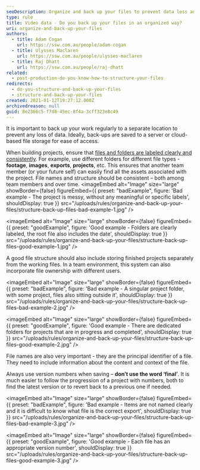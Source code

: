```yaml
---
seoDescription: Organize and back up your files to prevent data loss and ensure easy accessibility.
type: rule
title: Video data - Do you back up your files in an organized way?
uri: organize-and-back-up-your-files
authors:
  - title: Adam Cogan
    url: https://ssw.com.au/people/adam-cogan
  - title: Ulysses Maclaren
    url: https://ssw.com.au/people/ulysses-maclaren
  - title: Raj Dhatt
    url: https://ssw.com.au/people/raj-dhatt
related:
  - post-production-do-you-know-how-to-structure-your-files
redirects:
  - do-you-structure-and-back-up-your-files
  - structure-and-back-up-your-files
created: 2021-01-12T19:27:12.000Z
archivedreason: null
guid: 8e2366c5-f7d8-45ec-8f4a-3cff323e8c49
---
```


It is important to back up your work regularly to a separate location to prevent any loss of data. Ideally, back-ups are saved to a server or cloud-based file storage for ease of access.

When building projects, ensure that [files and folders are labeled clearly and consistently](/post-production-do-you-know-how-to-structure-your-files). For example, use different folders for different file types - **footage**, **images**, **exports**, **projects**, etc. This ensures that another team member (or your future self) can easily find all the assets associated with the project. File names and structure should be consistent – both among team members and over time.
<imageEmbed
  alt="Image"
  size="large"
  showBorder={false}
  figureEmbed={{
    preset: "badExample",
    figure: 'Bad example - The project is messy, without any meaningful or specific labels',
    shouldDisplay: true
  }}
  src="/uploads/rules/organize-and-back-up-your-files/structure-back-up-files-bad-example-1.jpg"
/>

<imageEmbed
  alt="Image"
  size="large"
  showBorder={false}
  figureEmbed={{
    preset: "goodExample",
    figure: 'Good example - Folders are clearly labeled, the root file also includes the date',
    shouldDisplay: true
  }}
  src="/uploads/rules/organize-and-back-up-your-files/structure-back-up-files-good-example-1.jpg"
/>

A good file structure should also include storing finished projects separately from the working files. In a team environment, this system can also incorporate file ownership with different users.

<imageEmbed
  alt="Image"
  size="large"
  showBorder={false}
  figureEmbed={{
    preset: "badExample",
    figure: 'Bad example - A singular project folder, with some project, files also sitting outside it',
    shouldDisplay: true
  }}
  src="/uploads/rules/organize-and-back-up-your-files/structure-back-up-files-bad-example-2.jpg"
/>

<imageEmbed
  alt="Image"
  size="large"
  showBorder={false}
  figureEmbed={{
    preset: "goodExample",
    figure: 'Good example - There are dedicated folders for projects that are in progress and completed',
    shouldDisplay: true
  }}
  src="/uploads/rules/organize-and-back-up-your-files/structure-back-up-files-good-example-2.jpg"
/>

File names are also very important - they are the principal identifier of a file. They need to include information about the content and context of the file.

Always use version numbers when saving – **don’t use the word ‘final’**. It is much easier to follow the progression of a project with numbers, both to find the latest version or to revert back to a previous one if needed.

<imageEmbed
  alt="Image"
  size="large"
  showBorder={false}
  figureEmbed={{
    preset: "badExample",
    figure: 'Bad example - Items are not named clearly and it is difficult to know what file is the correct export',
    shouldDisplay: true
  }}
  src="/uploads/rules/organize-and-back-up-your-files/structure-back-up-files-bad-example-3.jpg"
/>

<imageEmbed
  alt="Image"
  size="large"
  showBorder={false}
  figureEmbed={{
    preset: "goodExample",
    figure: 'Good example - Each file has an appropriate version number',
    shouldDisplay: true
  }}
  src="/uploads/rules/organize-and-back-up-your-files/structure-back-up-files-good-example-3.jpg"
/>